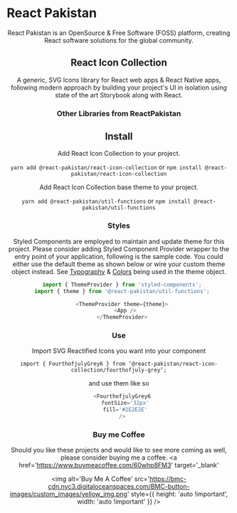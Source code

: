 
<Meta title='1. React Pakistan / Intro' />

# React Pakistan

<StyledStory>
  <Header />

  React Pakistan is an OpenSource & Free Software (FOSS) platform, creating React software solutions for the global community.

  ## React Icon Collection

  <Library
    githubLink='https://react-pakistan.github.io/react-icon-collection'
    githubBanner='https://res.cloudinary.com/dq6hflqwx/image/upload/v1567499955/GitHub/react-icons-collection.jpg'
    githubBannerAlt='React Pakistan - React Icon Collection'
    npmLink='https://www.npmjs.com/package/@react-pakistan/react-icon-collection'
    npmAlt='React Pakistan - React Icon Collection - NPM Package'
  />

  A generic, SVG Icons library for React web apps & React Native apps, following modern approach by building your project's UI in isolation using state of the art Storybook along with React.

  ### **Other Libraries from ReactPakistan**

  <Library
    githubLink='https://taimoormk.github.io/react-commons-collection'
    githubBanner='https://res.cloudinary.com/dq6hflqwx/image/upload/v1566265693/GitHub/react-commons-collection.jpg'
    githubBannerAlt='React Pakistan - React Commons Collection'
    npmLink='https://www.npmjs.com/package/@react-pakistan/react-commons-collection'
    npmAlt='React Pakistan - React Commons Collection - NPM Package'
  />

  <Library
    githubLink='https://taimoormk.github.io/react-ui-collection'
    githubBanner='https://res.cloudinary.com/dq6hflqwx/image/upload/v1566265693/GitHub/react-ui-collection.jpg'
    githubBannerAlt='React Pakistan - React UI Collection'
    npmLink='https://www.npmjs.com/package/@react-pakistan/react-ui-collection'
    npmAlt='React Pakistan - React UI Collection - NPM Package'
  />

  <Library
    githubLink='https://react-pakistan.github.io/react-logo-collection'
    githubBanner='https://res.cloudinary.com/dq6hflqwx/image/upload/v1567499957/GitHub/react-logo-collection.jpg'
    githubBannerAlt='React Pakistan - React Logo Collection'
    npmLink='https://www.npmjs.com/package/@react-pakistan/react-logo-collection'
    npmAlt='React Pakistan - React Logo Collection - NPM Package'
  />

  <Library
    githubLink='https://react-pakistan.github.io/react-emoji-collection'
    githubBanner='https://res.cloudinary.com/dq6hflqwx/image/upload/v1592815676/GitHub/react-emoji-collection.jpg'
    githubBannerAlt='React Pakistan - React Emoji Collection'
    npmLink='https://www.npmjs.com/package/@react-pakistan/react-emoji-collection'
    npmAlt='React Pakistan - React Emoji Collection - NPM Package'
  />
</StyledStory>

## Install

Add React Icon Collection to your project. 

`yarn add @react-pakistan/react-icon-collection` or
`npm install @react-pakistan/react-icon-collection`

Add React Icon Collection base theme to your project.

`yarn add @react-pakistan/util-functions` or
`npm install @react-pakistan/util-functions`

### **Styles**

Styled Components are employed to maintain and update theme for this project. Please consider adding Styled Component Provider wrapper to the entry point of your application, following is the sample code.
You could either use the default theme as shown below or wire your custom theme object instead. See <a href='/docs/styleguide-typography--typography-story'>Typography</a> & <a href='/docs/styleguide-colors--colors-story'>Colors</a> being used in the theme object.

```javascript
  import { ThemeProvider } from 'styled-components';
  import { theme } from '@react-pakistan/util-functions';

  <ThemeProvider theme={theme}>
    <App />
  </ThemeProvider>
```

### **Use**

Import SVG Reactified Icons you want into your component

`import { FourthofjulyGrey6 } from ‘@react-pakistan/react-icon-collection/fourthofjuly-grey’;`

and use them like so

```javascript
  <FourthofjulyGrey6
    fontSize='32px'
    fill='#2E2E2E'
  />
```

### **Buy me Coffee**
Should you like these projects and would like to see more coming as well, please consider buying me a coffee.
<a
  href='https://www.buymeacoffee.com/60whp8FM3'
  target='_blank'
>
  <img
    alt='Buy Me A Coffee'
    src='https://bmc-cdn.nyc3.digitaloceanspaces.com/BMC-button-images/custom_images/yellow_img.png'
    style={{ height: 'auto !important', width: 'auto !important' }}
  />
</a>
